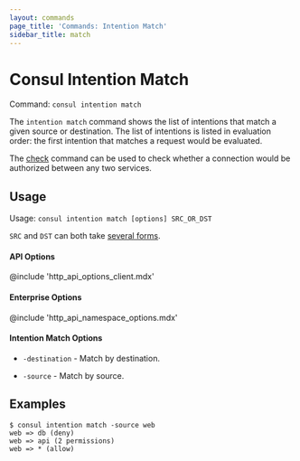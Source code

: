 ```yaml
---
layout: commands
page_title: 'Commands: Intention Match'
sidebar_title: match
---
```


# Consul Intention Match

Command: `consul intention match`

The `intention match` command shows the list of intentions that match
a given source or destination. The list of intentions is listed in evaluation
order: the first intention that matches a request would be evaluated.

The [check](/commands/intention/check) command can be used to
check whether a connection would be authorized between any two services.

## Usage

Usage: `consul intention match [options] SRC_OR_DST`

`SRC` and `DST` can both take [several forms](/commands/intention#source-and-destination-naming).

#### API Options

@include 'http_api_options_client.mdx'

#### Enterprise Options

@include 'http_api_namespace_options.mdx'

#### Intention Match Options

- `-destination` - Match by destination.

- `-source` - Match by source.

## Examples

```shell-session
$ consul intention match -source web
web => db (deny)
web => api (2 permissions)
web => * (allow)
```
